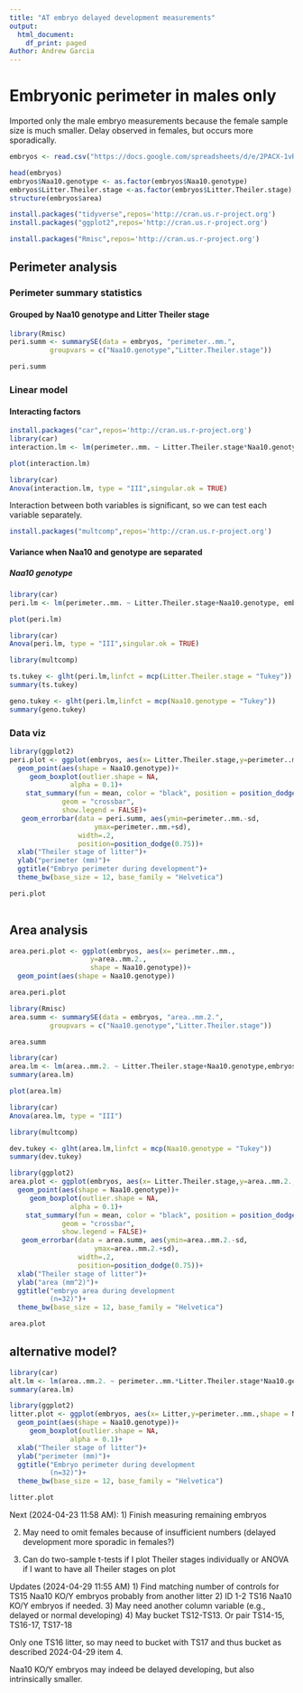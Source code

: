 ```yaml
---
title: "AT embryo delayed development measurements"
output:
  html_document:
    df_print: paged
Author: Andrew Garcia
---
```


# Embryonic perimeter in males only

Imported only the male embryo measurements because the female sample size
is much smaller. Delay observed in females, but occurs more sporadically.

```r
embryos <- read.csv("https://docs.google.com/spreadsheets/d/e/2PACX-1vRardz8DQxyjal-BQCrVOqgcEo2Rug6MRojf1h-yJxMPz6NCxl1SqHNmSZx44qS1AYn3_LwYYCtAvyj/pub?gid=260011419&single=true&output=csv")

head(embryos)
embryos$Naa10.genotype <- as.factor(embryos$Naa10.genotype)
embryos$Litter.Theiler.stage <-as.factor(embryos$Litter.Theiler.stage)
structure(embryos$area)
```


```r
install.packages("tidyverse",repos='http://cran.us.r-project.org')
install.packages("ggplot2",repos='http://cran.us.r-project.org')
```


```r
install.packages("Rmisc",repos='http://cran.us.r-project.org')
```

## Perimeter analysis

### Perimeter summary statistics
#### Grouped by Naa10 genotype and Litter Theiler stage
```r
library(Rmisc)
peri.summ <- summarySE(data = embryos, "perimeter..mm.",
          groupvars = c("Naa10.genotype","Litter.Theiler.stage"))

peri.summ
```


### Linear model

#### Interacting factors

```r
install.packages("car",repos='http://cran.us.r-project.org')
library(car)
interaction.lm <- lm(perimeter..mm. ~ Litter.Theiler.stage*Naa10.genotype, embryos)
```

```r
plot(interaction.lm)
```

```r
library(car)
Anova(interaction.lm, type = "III",singular.ok = TRUE)
```



Interaction between both variables is significant, so we can test each
variable separately.

```r
install.packages("multcomp",repos='http://cran.us.r-project.org')
```


#### Variance when Naa10 and genotype are separated

##### Naa10 genotype
```r
library(car)
peri.lm <- lm(perimeter..mm. ~ Litter.Theiler.stage+Naa10.genotype, embryos)
```

```r
plot(peri.lm)
```

```r
library(car)
Anova(peri.lm, type = "III",singular.ok = TRUE)
```

```r
library(multcomp)

ts.tukey <- glht(peri.lm,linfct = mcp(Litter.Theiler.stage = "Tukey"))
summary(ts.tukey)

geno.tukey <- glht(peri.lm,linfct = mcp(Naa10.genotype = "Tukey"))
summary(geno.tukey)
```




### Data viz
```r
library(ggplot2)
peri.plot <- ggplot(embryos, aes(x= Litter.Theiler.stage,y=perimeter..mm.,shape = Naa10.genotype))+
  geom_point(aes(shape = Naa10.genotype))+
     geom_boxplot(outlier.shape = NA,
               alpha = 0.1)+
    stat_summary(fun = mean, color = "black", position = position_dodge(0.75),width = 0.2,
             geom = "crossbar",
             show.legend = FALSE)+
   geom_errorbar(data = peri.summ, aes(ymin=perimeter..mm.-sd,
                     ymax=perimeter..mm.+sd),
                 width=.2,
                 position=position_dodge(0.75))+
  xlab("Theiler stage of litter")+
  ylab("perimeter (mm)")+
  ggtitle("Embryo perimeter during development")+
  theme_bw(base_size = 12, base_family = "Helvetica")

peri.plot
  
```


## Area analysis

```r
area.peri.plot <- ggplot(embryos, aes(x= perimeter..mm.,
                    y=area..mm.2.,
                    shape = Naa10.genotype))+
  geom_point(aes(shape = Naa10.genotype))

area.peri.plot
```


```r
library(Rmisc)
area.summ <- summarySE(data = embryos, "area..mm.2.",
          groupvars = c("Naa10.genotype","Litter.Theiler.stage"))

area.summ
```

```r
library(car)
area.lm <- lm(area..mm.2. ~ Litter.Theiler.stage+Naa10.genotype,embryos)
summary(area.lm)
```


```r
plot(area.lm)
```

```r
library(car)
Anova(area.lm, type = "III")
```



```r
library(multcomp)

dev.tukey <- glht(area.lm,linfct = mcp(Naa10.genotype = "Tukey"))
summary(dev.tukey)

```

```r
library(ggplot2)
area.plot <- ggplot(embryos, aes(x= Litter.Theiler.stage,y=area..mm.2.,shape = Naa10.genotype))+
  geom_point(aes(shape = Naa10.genotype))+
     geom_boxplot(outlier.shape = NA,
               alpha = 0.1)+
    stat_summary(fun = mean, color = "black", position = position_dodge(0.75),width = 0.2,
             geom = "crossbar",
             show.legend = FALSE)+
   geom_errorbar(data = area.summ, aes(ymin=area..mm.2.-sd,
                     ymax=area..mm.2.+sd),
                 width=.2,
                 position=position_dodge(0.75))+
  xlab("Theiler stage of litter")+
  ylab("area (mm^2)")+
  ggtitle("embryo area during development
          (n=32)")+
  theme_bw(base_size = 12, base_family = "Helvetica")

area.plot
```



## alternative model?

```r
library(car)
alt.lm <- lm(area..mm.2. ~ perimeter..mm.*Litter.Theiler.stage*Naa10.genotype,embryos)
summary(area.lm)
```


```r
library(ggplot2)
litter.plot <- ggplot(embryos, aes(x= Litter,y=perimeter..mm.,shape = Naa10.genotype))+
  geom_point(aes(shape = Naa10.genotype))+
     geom_boxplot(outlier.shape = NA,
               alpha = 0.1)+
  xlab("Theiler stage of litter")+
  ylab("perimeter (mm)")+
  ggtitle("Embryo perimeter during development
          (n=32)")+
  theme_bw(base_size = 12, base_family = "Helvetica")

litter.plot
```


Next (2024-04-23 11:58 AM):
1) Finish measuring remaining embryos

2) May need to omit females because of insufficient numbers (delayed development more sporadic in females?)

3) Can do two-sample t-tests if I plot Theiler stages individually or ANOVA if I want to have all Theiler stages on plot

Updates (2024-04-29 11:55 AM)
1) Find matching number of controls for TS15 Naa10 KO/Y embryos probably from another litter
2) ID 1-2 TS16 Naa10 KO/Y embryos if needed.
3) May need another column variable (e.g., delayed or normal developing)
4) May bucket TS12-TS13. Or pair TS14-15, TS16-17, TS17-18

Only one TS16 litter, so may need to bucket with TS17 and thus bucket as described
2024-04-29 item 4.

Naa10 KO/Y embryos may indeed be delayed developing, but also intrinsically smaller.
